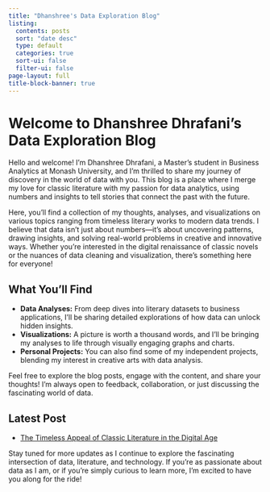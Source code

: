 ```yaml
---
title: "Dhanshree's Data Exploration Blog"
listing:
  contents: posts
  sort: "date desc"
  type: default
  categories: true
  sort-ui: false
  filter-ui: false
page-layout: full
title-block-banner: true
---
```


# Welcome to Dhanshree Dhrafani's Data Exploration Blog

Hello and welcome! I’m Dhanshree Dhrafani, a Master’s student in Business Analytics at Monash University, and I’m thrilled to share my journey of discovery in the world of data with you. This blog is a place where I merge my love for classic literature with my passion for data analytics, using numbers and insights to tell stories that connect the past with the future.

Here, you'll find a collection of my thoughts, analyses, and visualizations on various topics ranging from timeless literary works to modern data trends. I believe that data isn't just about numbers—it's about uncovering patterns, drawing insights, and solving real-world problems in creative and innovative ways. Whether you're interested in the digital renaissance of classic novels or the nuances of data cleaning and visualization, there's something here for everyone!

## What You’ll Find

- **Data Analyses:** From deep dives into literary datasets to business applications, I’ll be sharing detailed explorations of how data can unlock hidden insights.
- **Visualizations:** A picture is worth a thousand words, and I’ll be bringing my analyses to life through visually engaging graphs and charts.
- **Personal Projects:** You can also find some of my independent projects, blending my interest in creative arts with data analysis.

Feel free to explore the blog posts, engage with the content, and share your thoughts! I’m always open to feedback, collaboration, or just discussing the fascinating world of data.

## Latest Post

- [The Timeless Appeal of Classic Literature in the Digital Age](posts/posts.html)

Stay tuned for more updates as I continue to explore the fascinating intersection of data, literature, and technology. If you’re as passionate about data as I am, or if you’re simply curious to learn more, I’m excited to have you along for the ride!
